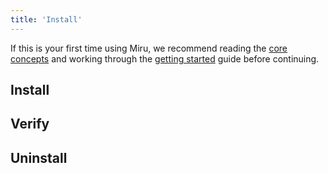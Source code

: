 ```yaml
---
title: 'Install'
---
```



If this is your first time using Miru, we recommend reading the [core concepts](/pages/core-concepts) and working through the [getting started](/pages/get-started) guide before continuing.


## Install
<Install />

## Verify
<Verify />

## Uninstall
<Uninstall />